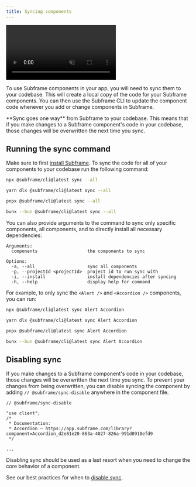 ```yaml
---
title: Syncing components
---
```


<video
  autoPlay
  muted
  loop
  playsInline
  controls
  className="w-full"
  src="https://hevpkratkeuc60w7.public.blob.vercel-storage.com/sync-components-qNU25B0X4BKttDuiXdqf4h6WEt0fYO.webm"
/>

To use Subframe components in your app, you will need to sync them to your codebase. This will create a local copy of the code for your Subframe components. You can then use the Subframe CLI to update the component code whenever you add or change components in Subframe.

<Note>
  **Sync goes one way** from Subframe to your codebase. This means that if you make changes to a Subframe component's code in
  your codebase, those changes will be overwritten the next time you sync.
</Note>

## Running the sync command

Make sure to first [install Subframe](/articles/get-started/installation). To sync the code for all of your components to your codebase run the following command:
<CodeGroup>

  ```bash npm
  npx @subframe/cli@latest sync --all
  ```
  ```bash yarn
  yarn dlx @subframe/cli@latest sync --all
  ```
  ```bash pnpm
  pnpx @subframe/cli@latest sync --all
  ```
  ```bash bun
  bunx --bun @subframe/cli@latest sync --all
  ```

</CodeGroup>

You can also provide arguments to the command to sync only specific components, all components, and to directly install all necessary dependencies:

```
Arguments:
  components                   the components to sync

Options:
  -a, --all                    sync all components
  -p, --projectId <projectId>  project id to run sync with
  -i, --install                install dependencies after syncing
  -h, --help                   display help for command
```

For example, to only sync the `<Alert />` and `<Accordion />` components, you can run:

<CodeGroup>

  ```bash npm
  npx @subframe/cli@latest sync Alert Accordion
  ```
  ```bash yarn
  yarn dlx @subframe/cli@latest sync Alert Accordion
  ```
  ```bash pnpm
  pnpx @subframe/cli@latest sync Alert Accordion
  ```
  ```bash bun
  bunx --bun @subframe/cli@latest sync Alert Accordion
  ```

</CodeGroup>


## Disabling sync

If you make changes to a Subframe component's code in your codebase, those changes will be overwritten the next time you sync. To prevent your changes from being overwritten, you can disable syncing the component by adding `// @subframe/sync-disable` anywhere in the component file.

```tsx src/ui/Accordion.tsx {1}
// @subframe/sync-disable

"use client";
/*
 * Documentation:
 * Accordion — https://app.subframe.com/library?component=Accordion_d2e81e20-863a-4027-826a-991d8910efd9
 */

...
```

<Warning>
  Disabling sync should be used as a last resort when you need to change the core behavior of a component.
</Warning>

See our best practices for when to [disable sync](/articles/developing/disabling-sync).
